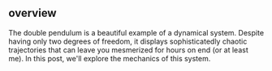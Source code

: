 
## overview

The double pendulum is a beautiful example of a dynamical system. Despite having
only two degrees of freedom, it displays sophisticatedly chaotic trajectories
that can leave you mesmerized for hours on end (or at least me). In this post,
we'll explore the mechanics of this system.


<!--
<KinematicViewer/>

In the math of madness!

![foo](https://goombastomp.com/wp-content/uploads/2020/01/In-the-Mouth-of-Madness-Anniversary-Review-1000x600.jpg)

-->
